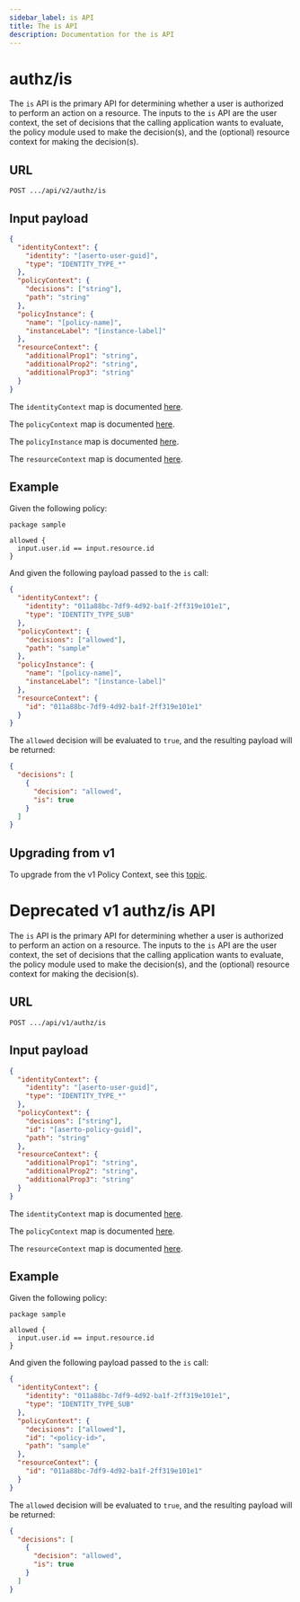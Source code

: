 ```yaml
---
sidebar_label: is API
title: The is API
description: Documentation for the is API
---
```


# authz/is

The `is` API is the primary API for determining whether a user is authorized to perform an action
on a resource. The inputs to the `is` API are the user context, the set of decisions that the calling
application wants to evaluate, the policy module used to make the decision(s), and the (optional) resource
context for making the decision(s).

## URL

`POST .../api/v2/authz/is`

## Input payload

```json
{
  "identityContext": {
    "identity": "[aserto-user-guid]",
    "type": "IDENTITY_TYPE_*"
  },
  "policyContext": {
    "decisions": ["string"],
    "path": "string"
  },
  "policyInstance": {
    "name": "[policy-name]",
    "instanceLabel": "[instance-label]"
  },
  "resourceContext": {
    "additionalProp1": "string",
    "additionalProp2": "string",
    "additionalProp3": "string"
  }
}
```

The `identityContext` map is documented [here](identity-context).

The `policyContext` map is documented [here](policy-context).

The `policyInstance` map is documented [here](policy-instance).

The `resourceContext` map is documented [here](resource-context).

## Example

Given the following policy:

```rego
package sample

allowed {
  input.user.id == input.resource.id
}
```

And given the following payload passed to the `is` call:

```json
{
  "identityContext": {
    "identity": "011a88bc-7df9-4d92-ba1f-2ff319e101e1",
    "type": "IDENTITY_TYPE_SUB"
  },
  "policyContext": {
    "decisions": ["allowed"],
    "path": "sample"
  },
  "policyInstance": {
    "name": "[policy-name]",
    "instanceLabel": "[instance-label]"
  },
  "resourceContext": {
    "id": "011a88bc-7df9-4d92-ba1f-2ff319e101e1"
  }
}
```

The `allowed` decision will be evaluated to `true`, and the resulting payload will be returned:

```json
{
  "decisions": [
    {
      "decision": "allowed",
      "is": true
    }
  ]
}
```

## Upgrading from v1

To upgrade from the v1 Policy Context, see this [topic](upgrading-from-v1).

# Deprecated v1 authz/is API

The `is` API is the primary API for determining whether a user is authorized to perform an action
on a resource. The inputs to the `is` API are the user context, the set of decisions that the calling
application wants to evaluate, the policy module used to make the decision(s), and the (optional) resource
context for making the decision(s).

## URL

`POST .../api/v1/authz/is`

## Input payload

```json
{
  "identityContext": {
    "identity": "[aserto-user-guid]",
    "type": "IDENTITY_TYPE_*"
  },
  "policyContext": {
    "decisions": ["string"],
    "id": "[aserto-policy-guid]",
    "path": "string"
  },
  "resourceContext": {
    "additionalProp1": "string",
    "additionalProp2": "string",
    "additionalProp3": "string"
  }
}
```

The `identityContext` map is documented [here](identity-context).

The `policyContext` map is documented [here](policy-context).

The `resourceContext` map is documented [here](resource-context).

## Example

Given the following policy:

```rego
package sample

allowed {
  input.user.id == input.resource.id
}
```

And given the following payload passed to the `is` call:

```json
{
  "identityContext": {
    "identity": "011a88bc-7df9-4d92-ba1f-2ff319e101e1",
    "type": "IDENTITY_TYPE_SUB"
  },
  "policyContext": {
    "decisions": ["allowed"],
    "id": "<policy-id>",
    "path": "sample"
  },
  "resourceContext": {
    "id": "011a88bc-7df9-4d92-ba1f-2ff319e101e1"
  }
}
```

The `allowed` decision will be evaluated to `true`, and the resulting payload will be returned:

```json
{
  "decisions": [
    {
      "decision": "allowed",
      "is": true
    }
  ]
}
```
